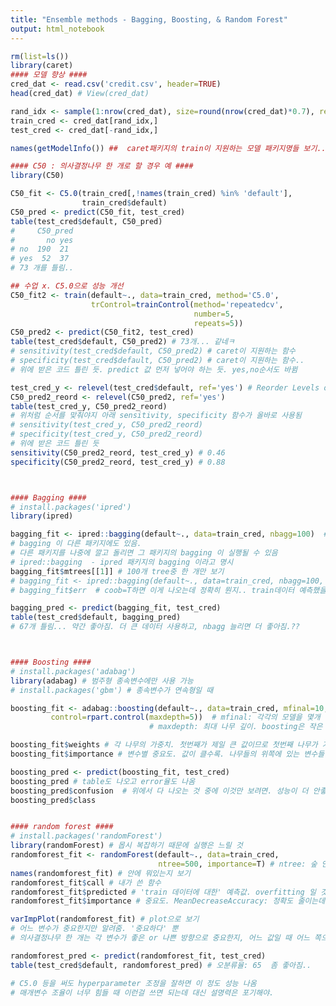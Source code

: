 ```yaml
---
title: "Ensemble methods - Bagging, Boosting, & Random Forest"
output: html_notebook
---
```


``` r
rm(list=ls())
library(caret)
#### 모델 향상 ####
cred_dat <- read.csv('credit.csv', header=TRUE)
head(cred_dat) # View(cred_dat)

rand_idx <- sample(1:nrow(cred_dat), size=round(nrow(cred_dat)*0.7), replace = F)
train_cred <- cred_dat[rand_idx,]
test_cred <- cred_dat[-rand_idx,]

names(getModelInfo()) ##  caret패키지의 train이 지원하는 모델 패키지명들 보기..???

#### C50 : 의사결정나무 한 개로 할 경우 예 ####
library(C50)

C50_fit <- C5.0(train_cred[,!names(train_cred) %in% 'default'],
                train_cred$default)
C50_pred <- predict(C50_fit, test_cred)
table(test_cred$default, C50_pred)
#     C50_pred
#       no yes
# no  190  21
# yes  52  37
# 73 개를 틀림..

## 수업 x. C5.0으로 성능 개선 
C50_fit2 <- train(default~., data=train_cred, method='C5.0',
                  trControl=trainControl(method='repeatedcv',
                                         number=5,
                                         repeats=5))
C50_pred2 <- predict(C50_fit2, test_cred)
table(test_cred$default, C50_pred2) # 73개... 같네ㅋ
# sensitivity(test_cred$default, C50_pred2) # caret이 지원하는 함수 
# specificity(test_cred$default, C50_pred2) # caret이 지원하는 함수..
# 위에 받은 코드 틀린 듯. predict 값 먼저 넣어야 하는 듯. yes,no순서도 바뀜

test_cred_y <- relevel(test_cred$default, ref='yes') # Reorder Levels of Factor 'yes'를 첫번째로 두고. 그럼 나머지 순서는 무슨 기준으로?
C50_pred2_reord <- relevel(C50_pred2, ref='yes')
table(test_cred_y, C50_pred2_reord) 
# 위처럼 순서를 맞춰야지 아래 sensitivity, specificity 함수가 올바로 사용됨
# sensitivity(test_cred_y, C50_pred2_reord) 
# specificity(test_cred_y, C50_pred2_reord)
# 위에 받은 코드 틀린 듯
sensitivity(C50_pred2_reord, test_cred_y) # 0.46
specificity(C50_pred2_reord, test_cred_y) # 0.88



#### Bagging ####
# install.packages('ipred')
library(ipred)

bagging_fit <- ipred::bagging(default~., data=train_cred, nbagg=100)  # nbagg: 샘플링 몇 번 할지. 너무 크게 잡으면 컴 과부하 걸릴 수 있음
# bagging 이 다른 패키지에도 있음.
# 다른 패키지를 나중에 깔고 돌리면 그 패키지의 bagging 이 실행될 수 있음
# ipred::bagging  - ipred 패키지의 bagging 이라고 명시
bagging_fit$mtrees[[1]] # 100개 tree중 한 개만 보기
# bagging_fit <- ipred::bagging(default~., data=train_cred, nbagg=100, coob=T)
# bagging_fit$err  # coob=T하면 이게 나오는데 정확히 뭔지.. train데이터 예측했을 때 오분류율인가? 

bagging_pred <- predict(bagging_fit, test_cred)
table(test_cred$default, bagging_pred)
# 67개 틀림... 약간 좋아짐. 더 큰 데이터 사용하고, nbagg 늘리면 더 좋아짐.??



#### Boosting ####
# install.packages('adabag')
library(adabag) # 범주형 종속변수에만 사용 가능
# install.packages('gbm') # 종속변수가 연속형일 때

boosting_fit <- adabag::boosting(default~., data=train_cred, mfinal=10, 
         control=rpart.control(maxdepth=5))  # mfinal: 각각의 모델을 몇개 만들건지. 컴퓨터 사양에 따라 되면 더 늘려도.
                               # maxdepth: 최대 나무 깊이. boosting은 작은 나무 여러개(bagging은 큰 나무 여러개)

boosting_fit$weights # 각 나무의 가중치. 첫번째가 제일 큰 값이므로 첫번째 나무가 가장 좋은 것을 알 수 있음
boosting_fit$importance # 변수별 중요도. 값이 클수록. 나무들의 위쪽에 있는 변수들을 살펴본 결과??

boosting_pred <- predict(boosting_fit, test_cred)
boosting_pred # table도 나오고 error율도 나옴
boosting_pred$confusion  # 위에서 다 나오는 것 중에 이것만 보려면. 성능이 더 안좋아짐..
boosting_pred$class


#### random forest ####
# install.packages('randomForest')
library(randomForest) # 몹시 복잡하기 때문에 실행은 느릴 것
randomforest_fit <- randomForest(default~., data=train_cred,
                                 ntree=500, importance=T) # ntree: 숲 안에 나무를 몇 개 만들지
names(randomforest_fit) # 안에 뭐있는지 보기
randomforest_fit$call # 내가 쓴 함수
randomforest_fit$predicted # 'train 데이터에 대한' 예측값. overfitting 일 것..
randomforest_fit$importance # 중요도. MeanDecreaseAccuracy: 정확도 줄이는데 중요한 정도? MeanDecreaseGini: 지니계수 줄이는데 중요한 정도?

varImpPlot(randomforest_fit) # plot으로 보기
# 어느 변수가 중요한지만 알려줌. '중요하다' 뿐
# 의사결정나무 한 개는 각 변수가 좋은 or 나쁜 방향으로 중요한지, 어느 값일 때 어느 쪽으로 가는지 등등을 알려주지만 얘는 알 수 없음

randomforest_pred <- predict(randomforest_fit, test_cred)
table(test_cred$default, randomforest_pred) # 오분류율: 65  좀 좋아짐..

# C5.0 등을 써도 hyperparameter 조정을 잘하면 이 정도 성능 나옴
# 매개변수 조율이 너무 힘들 때 이런걸 쓰면 되는데 대신 설명력은 포기해야.

```